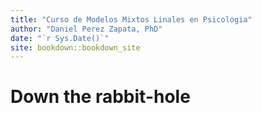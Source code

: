 ```yaml
--- 
title: "Curso de Modelos Mixtos Linales en Psicologia"
author: "Daniel Perez Zapata, PhD"
date: "`r Sys.Date()`"
site: bookdown::bookdown_site
---
```


# Down the rabbit-hole

